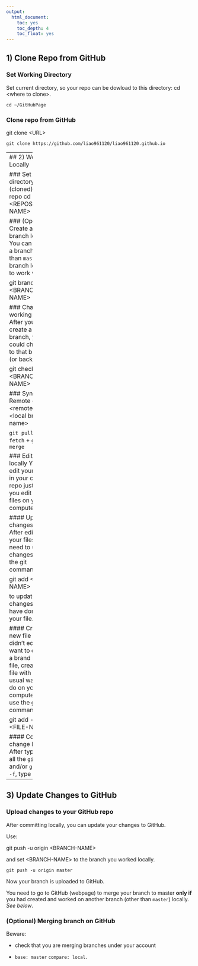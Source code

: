 ```yaml
---
output:
  html_document:
    toc: yes
    toc_depth: 4
    toc_float: yes
---
```


## 1) Clone Repo from GitHub

### Set Working Directory
Set current directory, so your repo can be dowload to this directory: cd \<where to clone>.
```
cd ~/GitHubPage
```

### Clone repo from GitHub
git clone \<URL>
```
git clone https://github.com/liao961120/liao961120.github.io
```

---------
## 2) Working Locally

### Set directory to (cloned) local repo
cd \<REPOSITORY-NAME>
```
cd ~/GitHubPage/liao961120.github.io
```

### (Optional) Create a new branch locally
You can create a branch other than `master` branch locally to work with.

git branch \<BRANCH-NAME>
```
git branch local
```

### Change working branch
After you create a new branch, you could change to that branch (or back), by:

git checkout \<BRANCH-NAME>
```
git checkout master
```

### Sync with Remote
git pull \<remote> \<local branch name>

`git pull` = `git fetch` + `git merge`
```
git pull https://github.com/liao961120/liao961120.github.io master
```

### Edit files locally
You can edit your files in your cloned repo just like you edit other files on your computer.

#### Update changes locally
After editing your files, you need to update changes. Use the git command:

git add \<FILE-NAME>

to update changes you have done to your file.
```
git add ~/GitHubPage/liao961120.github.io/_posts/2017-11-18-markdown-output.md
```

#### Creating new file
If you didn't edit, but want to create a brand new file, create the file with the usual way you do on your computer and use the git command:

git add -f \<FILE-NAME>
```
git add -f ~/GitHubPage/liao961120.github.io/_posts/2017-11-18-markdown-output.md
```

#### Commit change locally
After typing in all the `git add` and/or `git add -f`, type
```
git commit
```
so you can commit locally.

---------

## 3) Update Changes to GitHub

### Upload changes to your GitHub repo
After committing locally, you can update your changes to GitHub.

Use:

git push -u origin \<BRANCH-NAME>

and set \<BRANCH-NAME> to the branch you worked locally.
```
git push -u origin master
```

Now your branch is uploaded to GitHub.

You need to go to GitHub (webpage) to merge your branch to master **only if** you had created and worked on another branch (other than `master`) locally. *See below*.

### (Optional) Merging branch on GitHub 

Beware: 

* check that you are merging branches under your account

* `base: master` `compare: local`.